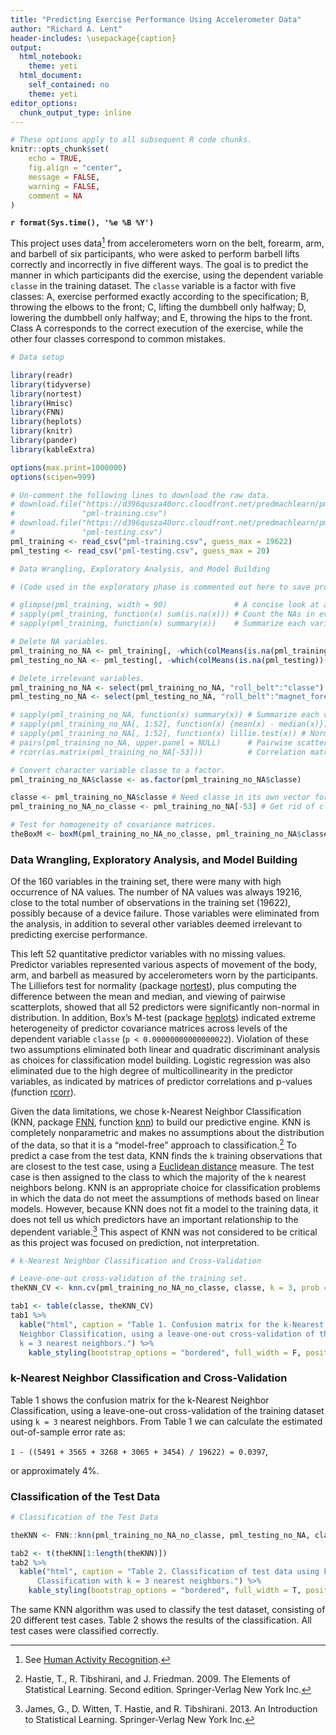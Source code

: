 ```yaml
---
title: "Predicting Exercise Performance Using Accelerometer Data"
author: "Richard A. Lent"
header-includes: \usepackage{caption}
output:
  html_notebook:
    theme: yeti
  html_document:
    self_contained: no
    theme: yeti
editor_options:
  chunk_output_type: inline
---
```


```r

# These options apply to all subsequent R code chunks.
knitr::opts_chunk$set(
	echo = TRUE,
	fig.align = "center",
	message = FALSE,
	warning = FALSE,
	comment = NA
)

```

**
`r format(Sys.time(), '%e %B %Y')`
**

This project uses data^[See [Human Activity Recognition](http://web.archive.org/web/20161224072740/http:/groupware.les.inf.puc-rio.br/har).] from accelerometers worn on the belt, forearm, arm, and barbell of six participants, who were asked to perform barbell lifts correctly and incorrectly in five different ways. The goal is to predict the manner in which participants did the exercise, using the dependent variable `classe` in the training dataset. The `classe` variable is a factor with five classes: A, exercise performed exactly according to the specification; B, throwing the elbows to the front; C, lifting the dumbbell only halfway; D, lowering the dumbbell only halfway; and E, throwing the hips to the front. Class A corresponds to the correct execution of the exercise, while the other four classes correspond to common mistakes.

```r

# Data setup

library(readr)
library(tidyverse)
library(nortest)
library(Hmisc)
library(FNN)
library(heplots)
library(knitr)
library(pander)
library(kableExtra)

options(max.print=1000000)
options(scipen=999)

# Un-comment the following lines to download the raw data.
# download.file("https://d396qusza40orc.cloudfront.net/predmachlearn/pml-training.csv", 
#               "pml-training.csv")
# download.file("https://d396qusza40orc.cloudfront.net/predmachlearn/pml-testing.csv", 
#               "pml-testing.csv")
pml_training <- read_csv("pml-training.csv", guess_max = 19622)
pml_testing <- read_csv("pml-testing.csv", guess_max = 20)

```

```r

# Data Wrangling, Exploratory Analysis, and Model Building

# (Code used in the exploratory phase is commented out here to save processing time.)

# glimpse(pml_training, width = 90)               # A concise look at all the variables.
# sapply(pml_training, function(x) sum(is.na(x))) # Count the NAs in every column.
# sapply(pml_training, function(x) summary(x))    # Summarize each variable.

# Delete NA variables.
pml_training_no_NA <- pml_training[, -which(colMeans(is.na(pml_training)) > 0.5)] 
pml_testing_no_NA <- pml_testing[, -which(colMeans(is.na(pml_testing)) > 0.5)]

# Delete irrelevant variables.
pml_training_no_NA <- select(pml_training_no_NA, "roll_belt":"classe")            
pml_testing_no_NA <- select(pml_testing_no_NA, "roll_belt":"magnet_forearm_z")

# sapply(pml_training_no_NA, function(x) summary(x)) # Summarize each variable.
# sapply(pml_training_no_NA[, 1:52], function(x) {mean(x) - median(x)}) # Compute (mean-median).
# sapply(pml_training_no_NA[, 1:52], function(x) lillie.test(x)) # Normality tests. 
# pairs(pml_training_no_NA, upper.panel = NULL)      # Pairwise scatterplots of predictors.
# rcorr(as.matrix(pml_training_no_NA[-53]))          # Correlation matrix and significance tests.

# Convert character variable classe to a factor.
pml_training_no_NA$classe <- as.factor(pml_training_no_NA$classe) 

classe <- pml_training_no_NA$classe # Need classe in its own vector for FNN::knn.
pml_training_no_NA_no_classe <- pml_training_no_NA[-53] # Get rid of classe for FNN::knn.

# Test for homogeneity of covariance matrices.
theBoxM <- boxM(pml_training_no_NA_no_classe, pml_training_no_NA$classe) 

```

### Data Wrangling, Exploratory Analysis, and Model Building

Of the 160 variables in the training set, there were many with high occurrence of NA values. The number of NA values was always 19216, close to the total number of observations in the training set (19622), possibly because of a device failure. Those variables were eliminated from the analysis, in addition to several other variables deemed irrelevant to predicting exercise performance. 

This left 52 quantitative predictor variables with no missing values. Predictor variables represented various aspects of movement of the body, arm, and barbell as measured by accelerometers worn by the participants. The Lilliefors test for normality (package [nortest](https://www.rdocumentation.org/packages/nortest/versions/1.0-4)), plus computing the difference between the mean and median, and viewing of pairwise scatterplots, showed that all 52 predictors were significantly non-normal in distribution. In addition, Box's M-test (package [heplots](https://www.rdocumentation.org/packages/heplots/versions/1.3-5)) indicated extreme heterogeneity of predictor covariance matrices across levels of the dependent variable `classe` (`p < 0.00000000000000022`). Violation of these two assumptions eliminated both linear and quadratic discriminant analysis as choices for classification model building. Logistic regression was also eliminated due to the high degree of multicollinearity in the predictor variables, as indicated by matrices of predictor correlations and p-values (function [rcorr](https://www.rdocumentation.org/packages/Hmisc/versions/4.1-1/topics/rcorr)). 

Given the data limitations, we chose k-Nearest Neighbor Classification (KNN, package [FNN](https://www.rdocumentation.org/packages/FNN/versions/1.1.2.1), function [knn](https://www.rdocumentation.org/packages/FNN/versions/1.1.2.1/topics/knn)) to build our predictive engine. KNN is completely nonparametric and makes no assumptions about the distribution of the data, so that it is a "model-free" approach to classification.^[Hastie, T., R. Tibshirani, and J. Friedman. 2009. The Elements of Statistical Learning. Second edition. Springer-Verlag New York Inc.
] To predict a case from the test data, KNN finds the `k` training observations that are closest to the test case, using a [Euclidean distance](https://en.wikipedia.org/wiki/Euclidean_distance) measure. The test case is then assigned to the class to which the majority of the `k` nearest neighbors belong. KNN is an appropriate choice for classification problems in which the data do not meet the assumptions of methods based on linear models. However, because KNN does not fit a model to the training data, it does not tell us which predictors have an important relationship to the dependent variable.^[James, G., D. Witten, T. Hastie, and R. Tibshirani. 2013. An Introduction to Statistical Learning. Springer-Verlag New York Inc.] This aspect of KNN was not considered to be critical as this project was focused on prediction, not interpretation.

```r

# k-Nearest Neighbor Classification and Cross-Validation

# Leave-one-out cross-validation of the training set.
theKNN_CV <- knn.cv(pml_training_no_NA_no_classe, classe, k = 3, prob = TRUE)

tab1 <- table(classe, theKNN_CV)
tab1 %>%
  kable("html", caption = "Table 1. Confusion matrix for the k-Nearest 
  Neighbor Classification, using a leave-one-out cross-validation of the training data and
  k = 3 nearest neighbors.") %>%   
    kable_styling(bootstrap_options = "bordered", full_width = F, position="center")

```

### k-Nearest Neighbor Classification and Cross-Validation

Table 1 shows the confusion matrix for the k-Nearest Neighbor Classification, using a leave-one-out cross-validation of the training dataset using `k = 3` nearest neighbors. From Table 1 we can calculate the estimated out-of-sample error rate as:

`1 - ((5491 + 3565 + 3268 + 3065 + 3454) / 19622) = 0.0397`, 

or approximately 4%.

### Classification of the Test Data

```r

# Classification of the Test Data

theKNN <- FNN::knn(pml_training_no_NA_no_classe, pml_testing_no_NA, classe, k = 3, prob=TRUE)

tab2 <- t(theKNN[1:length(theKNN)])
tab2 %>%
  kable("html", caption = "Table 2. Classification of test data using k-Nearest Neighbor 
      Classification with k = 3 nearest neighbors.") %>%   
    kable_styling(bootstrap_options = "bordered", full_width = T, position="center")

```

The same KNN algorithm was used to classify the test dataset, consisting of 20 different test cases. Table 2 shows the results of the classification. All test cases were classified correctly.












  






